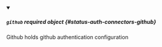 


<details className="config-field" data-expandable="true" open>
<summary>

##### `github` <span className="config-field-required" data-required="false">required</span> <span className="config-field-type">object</span> <span className="config-field-default"></span> <span className="config-field-enum"></span> {#status-auth-connectors-github}

Github holds github authentication configuration

</summary>

<PartialGithubreference />


</details>
